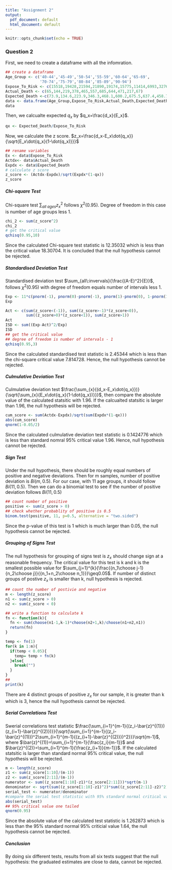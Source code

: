```yaml
---
title: "Assignment 2"
output:
  pdf_document: default
  html_document: default
---
```


```r
knitr::opts_chunk$set(echo = TRUE)
```

### Question 2

First, we need to create a dataframe with all the infomration.
```r
## create a dataframe
Age_Group <- c('40-44','45-49','50-54','55-59','60-64','65-69',
               '70-74','75-79','80-84','85-89','90-94')
Expose_To_Risk <- c(15518,19428,21594,21890,19174,15775,11414,6993,3276,1096,201)
Actual_Death <- c(65,144,219,378,465,557,685,644,471,217,67)
Expected_Death <-c(73.9,134.6,223.9,346.3,468.1,600.2,675.5,637.4,458.7,240.6,61.4)
data <- data.frame(Age_Group,Expose_To_Risk,Actual_Death,Expected_Death)
data
```

Then, we calcualte expected $q_x$ by $q_x=\frac{d_x}{E_x}$.
```r
qx <- Expected_Death/Expose_To_Risk
```

Now, we calculate the z score. $z_x=\frac{d_x-E_x\dot{q_x}}{\sqrt{E_x\dot{q_x}(1-\dot{q_x)}}}$
```r
## rename variables
Ex <- data$Expose_To_Risk
Actdx<- data$Actual_Death
Expdx <- data$Expected_Death
# calculate z score
z_score <- (Actdx-Expdx)/sqrt(Expdx*(1-qx))
z_score
```

##### Chi-square Test
Chi-square test $\sum_{all\:ages}{z_x^2}$ follows $\chi^2(0.95)$. Degree of freedom in this case is number of age groups less 1.
```r
chi_2 <- sum(z_score^2)
chi_2
# get the critical value
qchisq(0.95,10)
```
Since the calculated Chi-square test statistic is 12.35032 which is less than the critical value 18.30704. It is concluded that the null hypothesis cannot be rejected.


##### Standardised Deviation Test
Standardised deviation test $\sum_{all\:invervals}{\frac{(A-E)^2}{E}}$, follows $\chi^2(0.95)$ with degree of freedom equals number of intervals less 1.
```r
Exp <- 11*c(pnorm(-1), pnorm(0)-pnorm(-1), pnorm(1)-pnorm(0), 1-pnorm(1))
Exp

Act <- c(sum(z_score<(-1)), sum((z_score>-1)*(z_score<0)), 
         sum((z_score>0)*(z_score<1)), sum(z_score>1))
Act
ISD <- sum((Exp-Act)^2/Exp)
ISD
## get the critical value
## degree of freedom is number of intervals - 1
qchisq(0.95,3)
```
Since the calculated standardised test statistic is 2.45344 which is less than the chi-square critical value 7.814728. Hence, the null hypothesis cannot be rejected.


##### Culmulative Deviation Test
Culmulative deviation test $\frac{\sum_{x}{(d_x-E_x\dot{q_x}})}{\sqrt{\sum_{x}{E_x\dot{q_x}(1-\dot{q_x})}}}$, then compare the absolute value of the calculated statsitic with 1.96. If the calcualted statsitic is larger than 1.96, the null hypothesis will be rejected.
```r
cum_score <- sum(Actdx-Expdx)/sqrt(sum(Expdx*(1-qx)))
abs(cum_score)
qnorm(1-0.05/2)
```
Since the calculated culmulative deviation test statistic is 0.1424776 which is less than standard nomral 95% critical value 1.96. Hence, null hypothesis cannot be rejected.


##### Sign Test
Under the null hypothesis, there should be roughly equal numbers of positive and negative deviations. Then for m samples, number of positive deviation is $Bi(m,0.5)$. For our case, with 11 age groups, it should follow $Bi(11,0.5)$. Then we can do a binomial test to see if the number of positive deviation follows $Bi(11,0.5)$
```r
## count number of positive 
positive <- sum(z_score > 0)
## check whether probablity of positive is 0.5
binom.test(positive, 11, p=0.5, alternative = "two.sided")
```
Since the p-value of this test is 1 which is much larger than 0.05, the null hypothesis cannot be rejected.


##### Grouping of Signs Test
The null hypothesis for grouping of signs test is $z_x$ should change sign at a reasonable frequency. The critical value for this test is k and k is the smallest possible value for $\sum_{j=1}^{k}{\frac{{n_1\choose j-1}{n_2\choose j}}{{n_1+n_2\choose n_1}}}\geq0.05$. If number of distinct groups of postive $z_x$ is smaller than k, null hypothesis is rejected. 
```r
## count the number of postivie and negative
m <- length(z_score)
n1 <- sum(z_score > 0)
n2 <- sum(z_score < 0)

## write a function to calculate k
fn <- function(k){
  fn <- sum(choose(n1-1,k-1)*choose(n2+1,k)/choose(n1+n2,n1))
  return(fn)
}

temp <- fn(1)
for(k in 1:m){
  if(temp < 0.05){
    temp= temp + fn(k)
  }else{
    break("")
  }
}
##
print(k)
```
There are 4 distinct groups of positive $z_x$ for our sample, it is greater than k which is 3, hence the null hypothesis cannot be rejected.

##### Serial Correlations Test
Swerial correlations test statistic $\frac{\sum_{i=1}^{m-1}{(z_i-\bar{z}^{(1)})(z_{i+1}-\bar{z}^{(2)})}}{\sqrt{\sum_{i=1}^{m-1}{(z_i-\bar{z}^{(1)})^2\sum_{i=1}^{m-1}{(z_{i+1}-\bar{z}^{(2)}})^2}}}\sqrt{m-1}$, where $\bar{z}^{(1)}=\sum_{i=1}^{m-1}{\frac{z_i}{m-1}}$ and $\bar{z}^{(2)}=\sum_{i=1}^{m-1}{\frac{z_{i+1}}{m-1}}$. If the calculated statsitic is larger than standard normal 95% critical value, the null hypothesis will be rejected.
```r
m <- length(z_score)
z1 <- sum(z_score[1:10]/(m-1))
z2 <- sum(z_score[2:11]/(m-1))
numerator <- sum((z_score[1:10]-z1)*(z_score[2:11]))*sqrt(m-1)
denominator <- sqrt(sum((z_score[1:10]-z1)^2)*sum((z_score[2:11]-z2)^2))
serial_test <- numerator/denominator
#compare the serial test statistic with 95% standard normal critical value
abs(serial_test)
## 95% critical value one tailed
qnorm(0.95)
```
Since the absolute value of the calculated test statistic is 1.262873 which is less than the 95% standard normal 95% criticial value 1.64, the null hypothesis cannot be rejected.

##### Conclusion
By doing six different tests, results from all six tests suggest that the null hypothesis: the graduated estimates are close to data, cannot be rejected.











